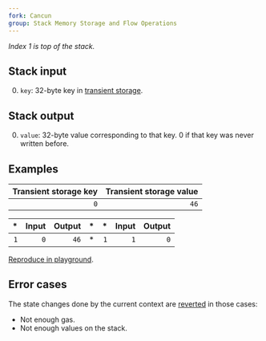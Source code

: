 ```yaml
---
fork: Cancun
group: Stack Memory Storage and Flow Operations
---
```


*Index 1 is top of the stack.*

## Stack input

0. `key`: 32-byte key in [transient storage](/about).

## Stack output

0. `value`: 32-byte value corresponding to that key. 0 if that key was never written before.

## Examples

|Transient storage key | Transient storage value |
|-----------:|--------------:|
| `0` | `46` |

| * | Input | Output | * | * | Input | Output |
|--:|------:|-------:|--:|--:|------:|-------:|
| `1` | `0` | `46` | * | `1` | `1` | `0` |

[Reproduce in playground](/playground?fork=cancun&unit=Wei&codeType=Mnemonic&code='zSetup~46~0yTSTOREyyzRun%20v~0w1s~1w2s'~yPUSH1r%2F%2F%20y%5Cnwrv%20vexamplesyTLOADyr%20z%01rsvwyz~_).

## Error cases

The state changes done by the current context are [reverted](#FD) in those cases:
- Not enough gas.
- Not enough values on the stack.